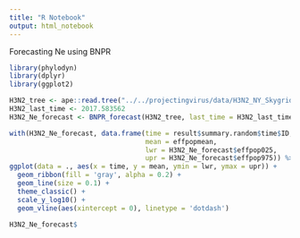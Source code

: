 ```yaml
---
title: "R Notebook"
output: html_notebook
---
```


Forecasting Ne using BNPR

```r
library(phylodyn)
library(dplyr)
library(ggplot2)

H3N2_tree <- ape::read.tree("../../projectingvirus/data/H3N2_NY_Skygrid_cutoff8/H3N2_NY_Skygrid_cutoff8.newick")
H3N2_last_time <- 2017.583562
H3N2_Ne_forecast <- BNPR_forecast(H3N2_tree, last_time = H3N2_last_time, pred = 5)
```

```r
with(H3N2_Ne_forecast, data.frame(time = result$summary.random$time$ID,
                                  mean = effpopmean, 
                                  lwr = H3N2_Ne_forecast$effpop025,
                                  upr = H3N2_Ne_forecast$effpop975)) %>%
ggplot(data = ., aes(x = time, y = mean, ymin = lwr, ymax = upr)) +
  geom_ribbon(fill = 'gray', alpha = 0.2) +
  geom_line(size = 0.1) +
  theme_classic() +
  scale_y_log10() +
  geom_vline(aes(xintercept = 0), linetype = 'dotdash')
```

```r
H3N2_Ne_forecast$
```
